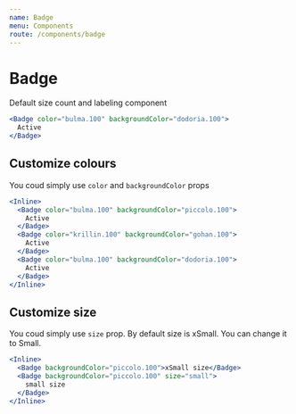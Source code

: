 ```yaml
---
name: Badge
menu: Components
route: /components/badge
---
```


# Badge

Default size count and labeling component

```jsx react-live
<Badge color="bulma.100" backgroundColor="dodoria.100">
  Active
</Badge>
```

## Customize colours

You coud simply use `color` and `backgroundColor` props

```jsx react-live
<Inline>
  <Badge color="bulma.100" backgroundColor="piccolo.100">
    Active
  </Badge>
  <Badge color="krillin.100" backgroundColor="gohan.100">
    Active
  </Badge>
  <Badge color="bulma.100" backgroundColor="dodoria.100">
    Active
  </Badge>
</Inline>
```

## Customize size

You coud simply use `size` prop. By default size is xSmall. You can change it to Small.

```jsx react-live
<Inline>
  <Badge backgroundColor="piccolo.100">xSmall size</Badge>
  <Badge backgroundColor="piccolo.100" size="small">
    small size
  </Badge>
</Inline>
```
